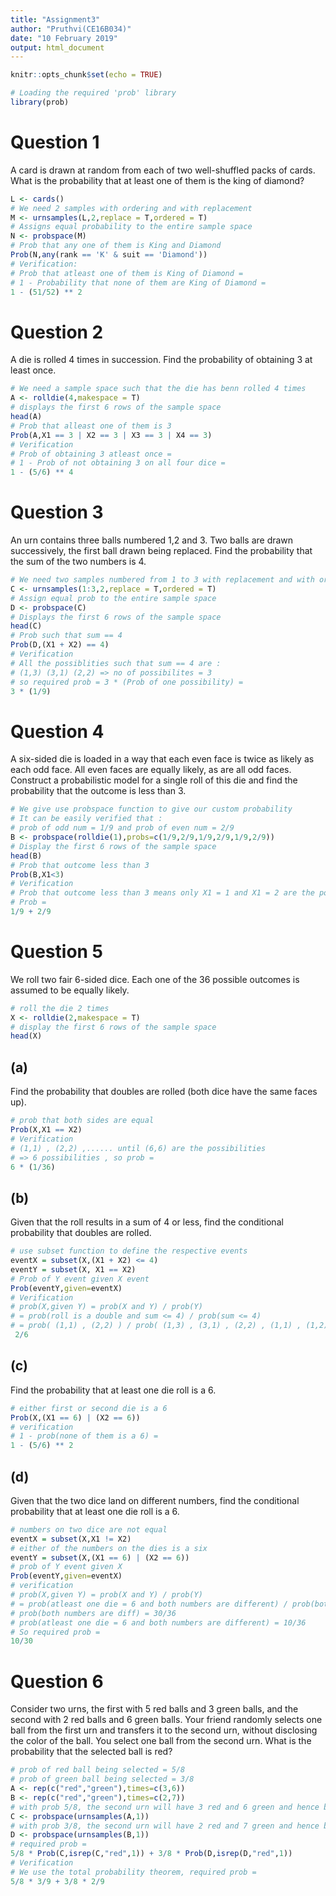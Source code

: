 ```yaml
---
title: "Assignment3"
author: "Pruthvi(CE16B034)"
date: "10 February 2019"
output: html_document
---
```


```r
knitr::opts_chunk$set(echo = TRUE)
```

```r
# Loading the required 'prob' library
library(prob)
```

# Question 1
A card is drawn at random from each of two well-shuffled packs of cards. What is the probability that at least one of them is the king of diamond?
```r
L <- cards()
# We need 2 samples with ordering and with replacement
M <- urnsamples(L,2,replace = T,ordered = T)
# Assigns equal probability to the entire sample space
N <- probspace(M)
# Prob that any one of them is King and Diamond
Prob(N,any(rank == 'K' & suit == 'Diamond'))
# Verification:
# Prob that atleast one of them is King of Diamond = 
# 1 - Probability that none of them are King of Diamond = 
1 - (51/52) ** 2
```

# Question 2
A die is rolled 4 times in succession. Find the probability of obtaining 3 at least once.
```r
# We need a sample space such that the die has benn rolled 4 times
A <- rolldie(4,makespace = T)
# displays the first 6 rows of the sample space
head(A)
# Prob that alleast one of them is 3
Prob(A,X1 == 3 | X2 == 3 | X3 == 3 | X4 == 3)
# Verification
# Prob of obtaining 3 atleast once = 
# 1 - Prob of not obtaining 3 on all four dice = 
1 - (5/6) ** 4
```

# Question 3
An urn contains three balls numbered 1,2 and 3. Two balls are drawn successively, the first ball drawn being replaced. Find the probability that the sum of the two numbers is 4.
```r
# We need two samples numbered from 1 to 3 with replacement and with order
C <- urnsamples(1:3,2,replace = T,ordered = T)
# Assign equal prob to the entire sample space
D <- probspace(C)
# Displays the first 6 rows of the sample space
head(C)
# Prob such that sum == 4
Prob(D,(X1 + X2) == 4)
# Verification
# All the possiblities such that sum == 4 are :
# (1,3) (3,1) (2,2) => no of possibilites = 3
# so required prob = 3 * (Prob of one possibility) = 
3 * (1/9)
```

# Question 4
A six-sided die is loaded in a way that each even face is twice as likely as each odd face. All even faces are equally likely, as are all odd faces. Construct a probabilistic model for a single roll of this die and find the probability that the outcome is less than 3.
```r
# We give use probspace function to give our custom probability
# It can be easily verified that :
# prob of odd num = 1/9 and prob of even num = 2/9
B <- probspace(rolldie(1),probs=c(1/9,2/9,1/9,2/9,1/9,2/9))
# Display the first 6 rows of the sample space
head(B)
# Prob that outcome less than 3
Prob(B,X1<3)
# Verification
# Prob that outcome less than 3 means only X1 = 1 and X1 = 2 are the possibilities
# Prob = 
1/9 + 2/9
```

# Question 5
We roll two fair 6-sided dice. Each one of the 36 possible outcomes is assumed to be equally likely.
```r
# roll the die 2 times
X <- rolldie(2,makespace = T)
# display the first 6 rows of the sample space
head(X)
```

## (a) 
Find the probability that doubles are rolled (both dice have the same faces up).
```r
# prob that both sides are equal
Prob(X,X1 == X2)
# Verification
# (1,1) , (2,2) ,...... until (6,6) are the possibilities
# => 6 possibilities , so prob =
6 * (1/36)
```

## (b)
Given that the roll results in a sum of 4 or less, find the conditional probability that doubles are rolled.
```r
# use subset function to define the respective events
eventX = subset(X,(X1 + X2) <= 4)
eventY = subset(X, X1 == X2)
# Prob of Y event given X event
Prob(eventY,given=eventX)
# Verification
# prob(X,given Y) = prob(X and Y) / prob(Y)
# = prob(roll is a double and sum <= 4) / prob(sum <= 4)
# = prob( (1,1) , (2,2) ) / prob( (1,3) , (3,1) , (2,2) , (1,1) , (1,2) , (2,1) ) = 
 2/6
```

## (c)
Find the probability that at least one die roll is a 6.
```r
# either first or second die is a 6
Prob(X,(X1 == 6) | (X2 == 6))
# verification
# 1 - prob(none of them is a 6) = 
1 - (5/6) ** 2
```

## (d)
Given that the two dice land on different numbers, find the conditional probability that at least one die roll is a 6.
```r
# numbers on two dice are not equal
eventX = subset(X,X1 != X2)
# either of the numbers on the dies is a six
eventY = subset(X,(X1 == 6) | (X2 == 6))
# prob of Y event given X
Prob(eventY,given=eventX)
# verification
# prob(X,given Y) = prob(X and Y) / prob(Y)
# = prob(atleast one die = 6 and both numbers are different) / prob(both numbers are diff)
# prob(both numbers are diff) = 30/36
# prob(atleast one die = 6 and both numbers are different) = 10/36
# So required prob = 
10/30
```

# Question 6
Consider two urns, the first with 5 red balls and 3 green balls, and the second with 2 red balls and 6 green balls. Your friend randomly selects one ball from the first urn and transfers it to the second urn, without disclosing the color of the ball. You select one ball from the second urn. What is the probability that the selected ball is red?
```r
# prob of red ball being selected = 5/8
# prob of green ball being selected = 3/8
A <- rep(c("red","green"),times=c(3,6))
B <- rep(c("red","green"),times=c(2,7))
# with prob 5/8, the second urn will have 3 red and 6 green and hence be 'C'
C <- probspace(urnsamples(A,1))
# with prob 3/8, the second urn will have 2 red and 7 green and hence be 'D'
D <- probspace(urnsamples(B,1))
# required prob = 
5/8 * Prob(C,isrep(C,"red",1)) + 3/8 * Prob(D,isrep(D,"red",1))
# Verification
# We use the total probability theorem, required prob = 
5/8 * 3/9 + 3/8 * 2/9
```
